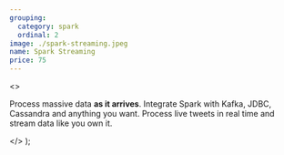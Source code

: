 ```yaml
---
grouping:
  category: spark
  ordinal: 2
image: ./spark-streaming.jpeg
name: Spark Streaming
price: 75
---
```


  <>
    <p>
      Process massive data <strong>as it arrives</strong>. Integrate Spark with
      Kafka, JDBC, Cassandra and anything you want. Process live tweets in real
      time and stream data like you own it.
    </p>
  </>
);
